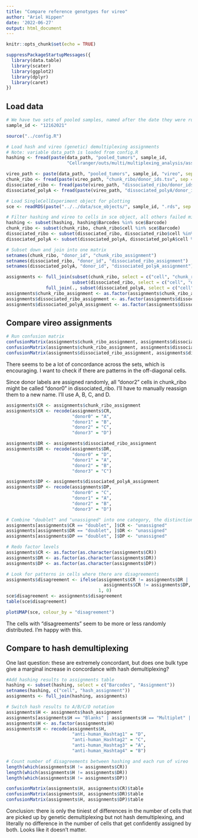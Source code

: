 ```yaml
---
title: "Compare reference genotypes for vireo"
author: "Ariel Hippen"
date: '2022-06-27'
output: html_document
---
```


```r
knitr::opts_chunk$set(echo = TRUE)
```

```r
suppressPackageStartupMessages({
  library(data.table)
  library(scater)
  library(ggplot2)
  library(dplyr)
  library(caret)
})
```



## Load data

```r
# We have two sets of pooled samples, named after the date they were run (12162021 and 01132022).
sample_id <- "12162021"

source("../config.R")
```

```r
# Load hash and vireo (genetic) demultiplexing assignments
# Note: variable data_path is loaded from config.R
hashing <- fread(paste(data_path, "pooled_tumors", sample_id,
                       "Cellranger/outs/multi/multiplexing_analysis/assignment_confidence_table.csv", sep = "/"))

vireo_path <- paste(data_path, "pooled_tumors", sample_id, "vireo", sep = "/")
chunk_ribo <- fread(paste(vireo_path, "chunk_ribo/donor_ids.tsv", sep = "/"))
dissociated_ribo <- fread(paste(vireo_path, "dissociated_ribo/donor_ids.tsv", sep = "/"))
dissociated_polyA <- fread(paste(vireo_path, "dissociated_polyA/donor_ids.tsv", sep = "/"))
```

```r
# Load SingleCellExperiment object for plotting
sce <- readRDS(paste("../../data/sce_objects/", sample_id, ".rds", sep = ""))
```

```r
# Filter hashing and vireo to cells in sce object, all others failed miQC filtering
hashing <- subset(hashing, hashing$Barcodes %in% sce$Barcode)
chunk_ribo <- subset(chunk_ribo, chunk_ribo$cell %in% sce$Barcode)
dissociated_ribo <- subset(dissociated_ribo, dissociated_ribo$cell %in% sce$Barcode)
dissociated_polyA <- subset(dissociated_polyA, dissociated_polyA$cell %in% sce$Barcode)
```

```r
# Subset down and join into one matrix
setnames(chunk_ribo, "donor_id", "chunk_ribo_assignment")
setnames(dissociated_ribo, "donor_id", "dissociated_ribo_assignment")
setnames(dissociated_polyA, "donor_id", "dissociated_polyA_assignment")

assignments <- full_join(subset(chunk_ribo, select = c("cell", "chunk_ribo_assignment")),
                         subset(dissociated_ribo, select = c("cell", "dissociated_ribo_assignment"))) %>% 
               full_join(., subset(dissociated_polyA, select = c("cell", "dissociated_polyA_assignment")))
assignments$chunk_ribo_assignment <- as.factor(assignments$chunk_ribo_assignment)
assignments$dissociated_ribo_assignment <- as.factor(assignments$dissociated_ribo_assignment)
assignments$dissociated_polyA_assignment <- as.factor(assignments$dissociated_polyA_assignment)
```

## Compare vireo assignments

```r
# Run confusion matrix
confusionMatrix(assignments$chunk_ribo_assignment, assignments$dissociated_ribo_assignment)$table
confusionMatrix(assignments$chunk_ribo_assignment, assignments$dissociated_polyA_assignment)$table
confusionMatrix(assignments$dissociated_ribo_assignment, assignments$dissociated_polyA_assignment)$table
```

There seems to be a lot of concordance across the sets, which is encouraging. I want to check if there are patterns in the off-diagonal cells.

Since donor labels are assigned randomly, all "donor2" cells in chunk_ribo might be called "donor0" in dissociated_ribo. I'll have to manually reassign them to a new name. I'll use A, B, C, and D.

```r
assignments$CR <- assignments$chunk_ribo_assignment
assignments$CR <- recode(assignments$CR,
                         "donor0" = "A",
                         "donor1" = "B",
                         "donor2" = "C",
                         "donor3" = "D")

assignments$DR <- assignments$dissociated_ribo_assignment
assignments$DR <- recode(assignments$DR,
                         "donor0" = "D",
                         "donor1" = "A",
                         "donor2" = "B",
                         "donor3" = "C")

assignments$DP <- assignments$dissociated_polyA_assignment
assignments$DP <- recode(assignments$DP,
                         "donor0" = "C",
                         "donor1" = "A",
                         "donor2" = "B",
                         "donor3" = "D")
```

```r
# Combine "doublet" and "unassigned" into one category, the distinction doesn't seem important
assignments[assignments$CR == "doublet", ]$CR <- "unassigned"
assignments[assignments$DR == "doublet", ]$DR <- "unassigned"
assignments[assignments$DP == "doublet", ]$DP <- "unassigned"

# Redo factor levels
assignments$CR <- as.factor(as.character(assignments$CR))
assignments$DR <- as.factor(as.character(assignments$DR))
assignments$DP <- as.factor(as.character(assignments$DP))
```

```r
# Look for patterns in cells where there are disagreements
assignments$disagreement <- ifelse(assignments$CR != assignments$DR |
                                     assignments$CR != assignments$DP,
                                   1, 0)
sce$disagreement <- assignments$disagreement
table(sce$disagreement)
```
```r
plotUMAP(sce, colour_by = "disagreement")
```

The cells with "disagreements" seem to be more or less randomly distributed. I'm happy with this.

## Compare to hash demultiplexing

One last question: these are extremely concordant, but does one bulk type give a marginal increase in concordance with hash demultiplexing?

```r
#Add hashing results to assignments table
hashing <- subset(hashing, select = c("Barcodes", "Assignment"))
setnames(hashing, c("cell", "hash_assignment"))
assignments <- full_join(hashing, assignments)
```
```r
# Switch hash results to A/B/C/D notation
assignments$H <- assignments$hash_assignment
assignments[assignments$H == "Blanks" | assignments$H == "Multiplet" | assignments$H == "Unassigned", ]$H <- "unassigned"
assignments$H <- as.factor(assignments$H)
assignments$H <- recode(assignments$H,
                         "anti-human_Hashtag1" = "D",
                         "anti-human_Hashtag2" = "C",
                         "anti-human_Hashtag3" = "A",
                         "anti-human_Hashtag4" = "B")
```

```r
# Count number of disagreements between hashing and each run of vireo
length(which(assignments$H != assignments$CR))
length(which(assignments$H != assignments$DR))
length(which(assignments$H != assignments$DP))

confusionMatrix(assignments$H, assignments$CR)$table
confusionMatrix(assignments$H, assignments$DR)$table
confusionMatrix(assignments$H, assignments$DP)$table
```

Conclusion: there is only the tiniest of differences in the number of cells that are picked up by genetic demultiplexing but not hash demultiplexing, and literally no difference in the number of cells that get confidently assigned by both. Looks like it doesn't matter.
